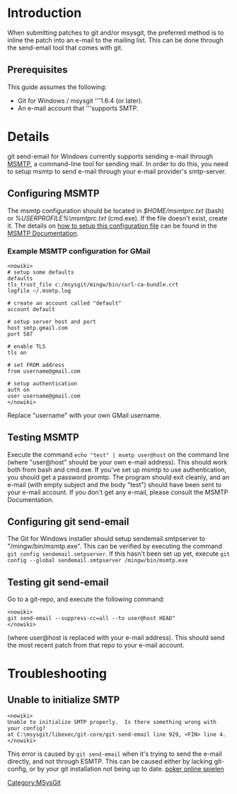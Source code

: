 <!-- #summary How to send patches with git send-email on Windows. -->

= Introduction =
When submitting patches to git and/or msysgit, the preferred method is to inline the patch into an e-mail to the mailing list. This can be done through the send-email tool that comes with git.

== Prerequisites ==
This guide assumes the following:
* Git for Windows / msysgit '''1.6.4 (or later).
* An e-mail account that '''supports SMTP.

= Details =
git send-email for Windows currently supports sending e-mail through [http://msmtp.sourceforge.net/ MSMTP], a command-line tool for sending mail. In order to do this, you need to setup msmtp to send e-mail through your e-mail provider's smtp-server.

== Configuring MSMTP ==
The msmtp configuration should be located in ''$HOME/msmtprc.txt'' (bash) or ''%USERPROFILE%\msmtprc.txt'' (cmd.exe). If the file doesn't exist, create it. The details on [http://msmtp.sourceforge.net/doc/msmtp.html#Configuration-files how to setup this configuration file] can be found in the [http://msmtp.sourceforge.net/doc/msmtp.html MSMTP Documentation].

=== Example MSMTP configuration for GMail ===
<pre><nowiki>
# setup some defaults
defaults
tls_trust_file c:/msysgit/mingw/bin/curl-ca-bundle.crt
logfile ~/.msmtp.log

# create an account called "default"
account default

# setup server host and port
host smtp.gmail.com
port 587

# enable TLS
tls on

# set FROM address
from username@gmail.com

# setup authentication
auth on
user username@gmail.com
</nowiki></pre>
Replace "username" with your own GMail username.

== Testing MSMTP ==
Execute the command <code>echo "test" | msmtp user@host</code> on the command line (where "user@host" should be your own e-mail address).  This should work both from bash and cmd.exe. If you've set up msmtp to use authentication, you should get a password promtp. The program should exit cleanly, and an e-mail (with empty subject and the body "test") should have been sent to your e-mail account. If you don't get any e-mail, please consult the MSMTP Documentation.

== Configuring git send-email ==
The Git for Windows installer should setup sendemail.smtpserver to "/mingw/bin/msmtp.exe". This can be verified by executing the command <code>git config sendemail.smtpserver</code>. If this hasn't been set up yet, execute <code>git config --global sendemail.smtpserver /mingw/bin/msmtp.exe</code>

== Testing git send-email ==
Go to a git-repo, and execute the following command:

<pre><nowiki>
git send-email --suppress-cc=all --to user@host HEAD^
</nowiki></pre>

(where user@host is replaced with your e-mail address). This should send the most recent patch from that repo to your e-mail account.

= Troubleshooting =
== Unable to initialize SMTP ==
<pre><nowiki>
Unable to initialize SMTP properly.  Is there something wrong with your config?
at C:\msysgit/libexec/git-core/git-send-email line 929, <FIN> line 4.
</nowiki></pre>
This error is caused by <code>git send-email</code> when it's trying to send the e-mail directly, and not through ESMTP. This can be caused either by lacking git-config, or by your git installation not being up to date.
[[Category:MSysGit]]
[http://www.online-poker-spielen.biz/ poker online spielen]